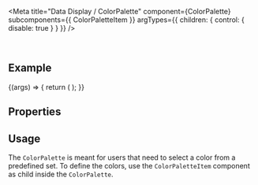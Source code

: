 
<Meta
  title="Data Display / ColorPalette"
  component={ColorPalette}
  subcomponents={{ ColorPaletteItem }}
  argTypes={{
    children: { control: { disable: true } }
  }}
/>

<DocsHeader />

<br />

## Example

<Canvas>
  <Story name="Default">
    {(args) => {
      return (
        <ColorPalette {...args}>
          <ColorPaletteItem value="darkblue" />
          <ColorPaletteItem value="pink" />
          <ColorPaletteItem value="#444444" />
          <ColorPaletteItem value="rgb(0,200,0)" />
          <ColorPaletteItem value="green" />
          <ColorPaletteItem value="darkred" />
          <ColorPaletteItem value="yellow" />
          <ColorPaletteItem value="blue" />
          <ColorPaletteItem value="cyan" />
          <ColorPaletteItem value="orange" />
          <ColorPaletteItem value="#5480e7" />
          <ColorPaletteItem value="#ff6699" />
        </ColorPalette>
      );
    }}
  </Story>
</Canvas>

## Properties

<ArgsTable story="." />

## Usage

The `ColorPalette` is meant for users that need to select a color from a predefined set. To define the colors, use the `ColorPaletteItem` component as child inside the `ColorPalette`.

<Footer />
